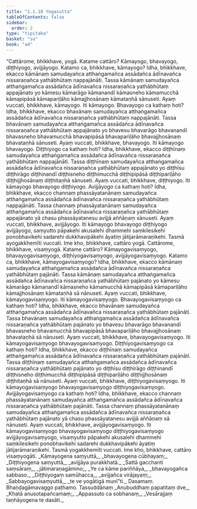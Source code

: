 ```yaml
---
title: "1.1.10 Yogasutta"
tableOfContents: false
sidebar:
  order: 2
type: "tipitaka"
basket: "su"
book: "a4"
---
```



<DynamicBreadcrumb />

<Division number="10" book="a4">

<Paragraph number="59" book="a4">
“Cattārome, bhikkhave, yogā. Katame cattāro? Kāmayogo, bhavayogo, diṭṭhiyogo, avijjāyogo. Katamo ca, bhikkhave, kāmayogo? Idha, bhikkhave, ekacco kāmānaṃ samudayañca atthaṅgamañca assādañca ādīnavañca nissaraṇañca yathābhūtaṃ nappajānāti. Tassa kāmānaṃ samudayañca atthaṅgamañca assādañca ādīnavañca nissaraṇañca yathābhūtaṃ appajānato yo kāmesu kāmarāgo kāmanandī kāmasneho kāmamucchā kāmapipāsā kāmapariḷāho kāmajjhosānaṃ kāmataṇhā sānuseti. Ayaṃ vuccati, bhikkhave, kāmayogo. Iti kāmayogo.
</Paragraph>

<Paragraph number="60" book="a4">
Bhavayogo ca kathaṃ hoti? Idha, bhikkhave, ekacco bhavānaṃ samudayañca atthaṅgamañca assādañca ādīnavañca nissaraṇañca yathābhūtaṃ nappajānāti. Tassa bhavānaṃ samudayañca atthaṅgamañca assādañca ādīnavañca nissaraṇañca yathābhūtaṃ appajānato yo bhavesu bhavarāgo bhavanandī bhavasneho bhavamucchā bhavapipāsā bhavapariḷāho bhavajjhosānaṃ bhavataṇhā sānuseti. Ayaṃ vuccati, bhikkhave, bhavayogo. Iti kāmayogo bhavayogo.
</Paragraph>

<Paragraph number="61" book="a4">
Diṭṭhiyogo ca kathaṃ hoti? Idha, bhikkhave, ekacco diṭṭhīnaṃ samudayañca atthaṅgamañca assādañca ādīnavañca nissaraṇañca yathābhūtaṃ nappajānāti. Tassa diṭṭhīnaṃ samudayañca atthaṅgamañca assādañca ādīnavañca nissaraṇañca yathābhūtaṃ appajānato yo diṭṭhīsu diṭṭhirāgo diṭṭhinandī diṭṭhisneho diṭṭhimucchā diṭṭhipipāsā diṭṭhipariḷāho diṭṭhijjhosānaṃ diṭṭhitaṇhā sānuseti. Ayaṃ vuccati, bhikkhave, diṭṭhiyogo. Iti kāmayogo bhavayogo diṭṭhiyogo.
</Paragraph>

<Paragraph number="62" book="a4">
Avijjāyogo ca kathaṃ hoti? Idha, bhikkhave, ekacco channaṃ phassāyatanānaṃ samudayañca atthaṅgamañca assādañca ādīnavañca nissaraṇañca yathābhūtaṃ nappajānāti. Tassa channaṃ phassāyatanānaṃ samudayañca atthaṅgamañca assādañca ādīnavañca nissaraṇañca yathābhūtaṃ appajānato yā chasu phassāyatanesu avijjā aññāṇaṃ sānuseti. Ayaṃ vuccati, bhikkhave, avijjāyogo. Iti kāmayogo bhavayogo diṭṭhiyogo avijjāyogo, saṃyutto pāpakehi akusalehi dhammehi saṃkilesikehi ponobhavikehi sadarehi dukkhavipākehi āyatiṃ jātijarāmaraṇikehi. Tasmā ayogakkhemīti vuccati. Ime kho, bhikkhave, cattāro yogā.
</Paragraph>

<Paragraph number="63" book="a4">
Cattārome, bhikkhave, visaṃyogā. Katame cattāro? Kāmayogavisaṃyogo, bhavayogavisaṃyogo, diṭṭhiyogavisaṃyogo, avijjāyogavisaṃyogo. Katamo ca, bhikkhave, kāmayogavisaṃyogo? Idha, bhikkhave, ekacco kāmānaṃ samudayañca atthaṅgamañca assādañca ādīnavañca nissaraṇañca yathābhūtaṃ pajānāti. Tassa kāmānaṃ samudayañca atthaṅgamañca assādañca ādīnavañca nissaraṇañca yathābhūtaṃ pajānato yo kāmesu kāmarāgo kāmanandī kāmasneho kāmamucchā kāmapipāsā kāmapariḷāho kāmajjhosānaṃ kāmataṇhā sā nānuseti. Ayaṃ vuccati, bhikkhave, kāmayogavisaṃyogo. Iti kāmayogavisaṃyogo.
</Paragraph>

<Paragraph number="64" book="a4">
Bhavayogavisaṃyogo ca kathaṃ hoti? Idha, bhikkhave, ekacco bhavānaṃ samudayañca atthaṅgamañca assādañca ādīnavañca nissaraṇañca yathābhūtaṃ pajānāti. Tassa bhavānaṃ samudayañca atthaṅgamañca assādañca ādīnavañca nissaraṇañca yathābhūtaṃ pajānato yo bhavesu bhavarāgo bhavanandī bhavasneho bhavamucchā bhavapipāsā bhavapariḷāho bhavajjhosānaṃ bhavataṇhā sā nānuseti. Ayaṃ vuccati, bhikkhave, bhavayogavisaṃyogo. Iti kāmayogavisaṃyogo bhavayogavisaṃyogo.
</Paragraph>

<Paragraph number="65" book="a4">
Diṭṭhiyogavisaṃyogo ca kathaṃ hoti? Idha, bhikkhave, ekacco diṭṭhīnaṃ samudayañca atthaṅgamañca assādañca ādīnavañca nissaraṇañca yathābhūtaṃ pajānāti. Tassa diṭṭhīnaṃ samudayañca atthaṅgamañca assādañca ādīnavañca nissaraṇañca yathābhūtaṃ pajānato yo diṭṭhīsu diṭṭhirāgo diṭṭhinandī diṭṭhisneho diṭṭhimucchā diṭṭhipipāsā diṭṭhipariḷāho diṭṭhijjhosānaṃ diṭṭhitaṇhā sā nānuseti. Ayaṃ vuccati, bhikkhave, diṭṭhiyogavisaṃyogo. Iti kāmayogavisaṃyogo bhavayogavisaṃyogo diṭṭhiyogavisaṃyogo.
</Paragraph>

<Paragraph number="66" book="a4">
Avijjāyogavisaṃyogo ca kathaṃ hoti? Idha, bhikkhave, ekacco channaṃ phassāyatanānaṃ samudayañca atthaṅgamañca assādañca ādīnavañca nissaraṇañca yathābhūtaṃ pajānāti. Tassa channaṃ phassāyatanānaṃ samudayañca atthaṅgamañca assādañca ādīnavañca nissaraṇañca yathābhūtaṃ pajānato yā chasu phassāyatanesu avijjā aññāṇaṃ sā nānuseti. Ayaṃ vuccati, bhikkhave, avijjāyogavisaṃyogo. Iti kāmayogavisaṃyogo bhavayogavisaṃyogo diṭṭhiyogavisaṃyogo avijjāyogavisaṃyogo, visaṃyutto pāpakehi akusalehi dhammehi saṃkilesikehi ponobhavikehi sadarehi dukkhavipākehi āyatiṃ jātijarāmaraṇikehi. Tasmā yogakkhemīti vuccati. Ime kho, bhikkhave, cattāro visaṃyogāti.
</Paragraph>

<Paragraph number="67" type="verses" book="a4">
_Kāmayogena saṃyuttā,_  
_bhavayogena cūbhayaṃ;_  
_Diṭṭhiyogena saṃyuttā,_  
_avijjāya purakkhatā._  

</Paragraph>

<Paragraph number="68" type="verses" book="a4">
_Sattā gacchanti saṃsāraṃ,_  
_jātimaraṇagāmino;_  
_Ye ca kāme pariññāya,_  
_bhavayogañca sabbaso._  

</Paragraph>

<Paragraph number="69" type="verses" book="a4">
_Diṭṭhiyogaṃ samūhacca,_  
_avijjañca virājayaṃ;_  
_Sabbayogavisaṃyuttā,_  
_te ve yogātigā munī”ti._  


</Paragraph>
</Division>

<Paragraph number="70" type="center" book="a4">
Dasamaṃ.



</Paragraph>

<Paragraph number="71" type="center" book="a4">
Bhaṇḍagāmavaggo paṭhamo.



</Paragraph>

<Paragraph number="72" type="center" book="a4">
Tassuddānaṃ


</Paragraph>

<Paragraph number="73" type="verses" book="a4">
_Anubuddhaṃ papatitaṃ dve,_  
_Khatā anusotapañcamaṃ;_  
_Appassuto ca sobhanaṃ,_  
_Vesārajjaṃ taṇhāyogena te dasāti._
</Paragraph>